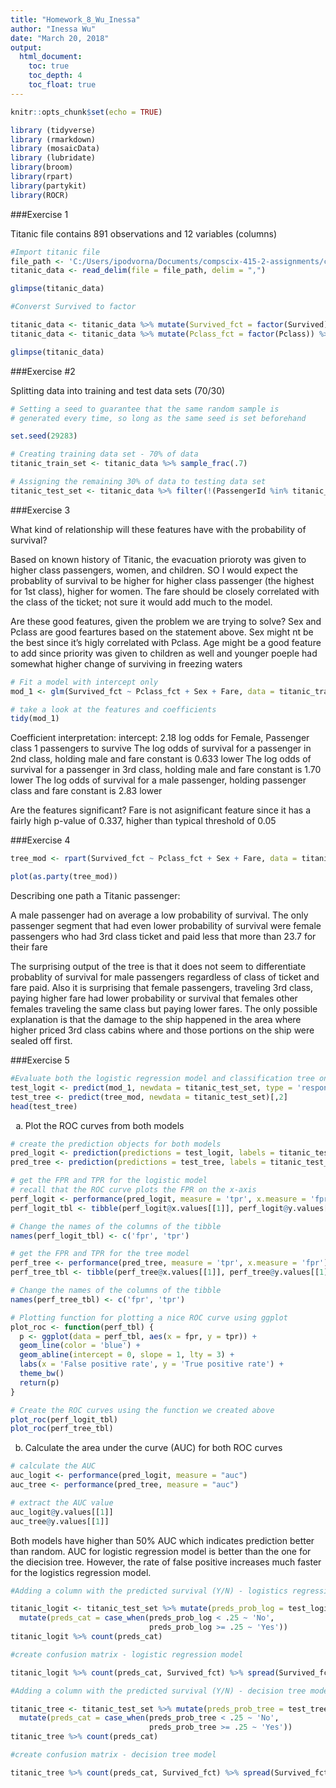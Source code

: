 ```yaml
---
title: "Homework_8_Wu_Inessa"
author: "Inessa Wu"
date: "March 20, 2018"
output: 
  html_document:
    toc: true
    toc_depth: 4
    toc_float: true
---
```


```r
knitr::opts_chunk$set(echo = TRUE)
```

```r
library (tidyverse)
library (rmarkdown)
library (mosaicData)
library (lubridate)
library(broom)
library(rpart)
library(partykit)
library(ROCR)
```

###Exercise 1

Titanic file contains 891 observations and 12 variables (columns)

```r

#Import titanic file
file_path <- 'C:/Users/ipodvorna/Documents/compscix-415-2-assignments/compscix-415-2-assignments/titanic.csv'
titanic_data <- read_delim(file = file_path, delim = ",")

glimpse(titanic_data)
```

```r
#Converst Survived to factor

titanic_data <- titanic_data %>% mutate(Survived_fct = factor(Survived)) %>% select(-Survived)
titanic_data <- titanic_data %>% mutate(Pclass_fct = factor(Pclass)) %>% select(-Pclass)

glimpse(titanic_data)
```

###Exercise #2

Splitting data into training and test data sets (70/30)

```r
# Setting a seed to guarantee that the same random sample is
# generated every time, so long as the same seed is set beforehand

set.seed(29283)

# Creating training data set - 70% of data
titanic_train_set <- titanic_data %>% sample_frac(.7)

# Assigning the remaining 30% of data to testing data set
titanic_test_set <- titanic_data %>% filter(!(PassengerId %in% titanic_train_set$PassengerId))
```

###Exercise 3

What kind of relationship will these features have with the probability of survival?

Based on known history of Titanic, the evacuation prioroty was given to higher class passengers, women, and children. SO I would expect the probablity of survival to be higher for higher class passenger (the highest for 1st class), higher for women. The fare should be closely correlated with the class of the ticket; not sure it would add much to the model.

Are these good features, given the problem we are trying to solve?
Sex and Pclass are good feartures based on the statement above. Sex might nt be the best since it's higly correlated with Pclass. Age might be a good feature to add since priority was given to children as well and younger poeple had somewhat higher change of surviving in freezing waters

```r
# Fit a model with intercept only
mod_1 <- glm(Survived_fct ~ Pclass_fct + Sex + Fare, data = titanic_train_set, family = 'binomial')

# take a look at the features and coefficients
tidy(mod_1)

```
Coefficient interpretation:
 intercept: 2.18 log odds for Female, Passenger class 1 passengers to survive
 The log odds of survival for a passenger in 2nd class, holding male and fare constant is 0.633 lower
 The log odds of survival for a passenger in 3rd class, holding male and fare constant is 1.70 lower
 The log odds of survival for a male passenger, holding passenger class and fare constant is 2.83 lower

Are the features significant? Fare is not asignificant feature since it has a fairly high p-value of 0.337, higher than typical threshold of 0.05

###Exercise 4

```r
tree_mod <- rpart(Survived_fct ~ Pclass_fct + Sex + Fare, data = titanic_train_set)

plot(as.party(tree_mod))
```

Describing one path a Titanic passenger:

A male passenger had on average a low probability of survival. The only passenger segment that had even lower probability of survival were female passengers who had 3rd class ticket and paid less that more than 23.7 for their fare

The surprising output of the tree is that it does not seem to differentiate probablity of survival for male passengers regardless of class of ticket and fare paid. Also it is surprising that female passengers, traveling 3rd class, paying higher fare had lower probability or survival that females other females traveling the same class but paying lower fares. The only possible explanation is that the damage to the ship happened in the area where higher priced 3rd class cabins where and those portions on the ship were sealed off first.

###Exercise 5

```r
#Evaluate both the logistic regression model and classification tree on the titanic_test_set
test_logit <- predict(mod_1, newdata = titanic_test_set, type = 'response')
test_tree <- predict(tree_mod, newdata = titanic_test_set)[,2]
head(test_tree)
```

(a) Plot the ROC curves from both models

```r
# create the prediction objects for both models
pred_logit <- prediction(predictions = test_logit, labels = titanic_test_set$Survived_fct)
pred_tree <- prediction(predictions = test_tree, labels = titanic_test_set$Survived_fct)

# get the FPR and TPR for the logistic model
# recall that the ROC curve plots the FPR on the x-axis
perf_logit <- performance(pred_logit, measure = 'tpr', x.measure = 'fpr')
perf_logit_tbl <- tibble(perf_logit@x.values[[1]], perf_logit@y.values[[1]])

# Change the names of the columns of the tibble
names(perf_logit_tbl) <- c('fpr', 'tpr')

# get the FPR and TPR for the tree model
perf_tree <- performance(pred_tree, measure = 'tpr', x.measure = 'fpr')
perf_tree_tbl <- tibble(perf_tree@x.values[[1]], perf_tree@y.values[[1]])

# Change the names of the columns of the tibble
names(perf_tree_tbl) <- c('fpr', 'tpr')

# Plotting function for plotting a nice ROC curve using ggplot
plot_roc <- function(perf_tbl) {
  p <- ggplot(data = perf_tbl, aes(x = fpr, y = tpr)) +
  geom_line(color = 'blue') +
  geom_abline(intercept = 0, slope = 1, lty = 3) +
  labs(x = 'False positive rate', y = 'True positive rate') +
  theme_bw()
  return(p)
}

# Create the ROC curves using the function we created above
plot_roc(perf_logit_tbl)
plot_roc(perf_tree_tbl)
```

(b) Calculate the area under the curve (AUC) for both ROC curves

```r
# calculate the AUC
auc_logit <- performance(pred_logit, measure = "auc")
auc_tree <- performance(pred_tree, measure = "auc")

# extract the AUC value
auc_logit@y.values[[1]]
auc_tree@y.values[[1]]
```

Both models have higher than 50% AUC which indicates prediction better than random. AUC for logistic regression model is better than the one for the diecision tree. However, the rate of false positive increases much faster for the logistics regression model.

```r
#Adding a column with the predicted survival (Y/N) - logistics regression model

titanic_logit <- titanic_test_set %>% mutate(preds_prob_log = test_logit) %>% 
  mutate(preds_cat = case_when(preds_prob_log < .25 ~ 'No',
                               preds_prob_log >= .25 ~ 'Yes'))
titanic_logit %>% count(preds_cat)
```

```r
#create confusion matrix - logistic regression model

titanic_logit %>% count(preds_cat, Survived_fct) %>% spread(Survived_fct, n)
```

```r
#Adding a column with the predicted survival (Y/N) - decision tree model

titanic_tree <- titanic_test_set %>% mutate(preds_prob_tree = test_tree) %>% 
  mutate(preds_cat = case_when(preds_prob_tree < .25 ~ 'No',
                               preds_prob_tree >= .25 ~ 'Yes'))
titanic_tree %>% count(preds_cat)
```

```r
#create confusion matrix - decision tree model

titanic_tree %>% count(preds_cat, Survived_fct) %>% spread(Survived_fct, n)
```




